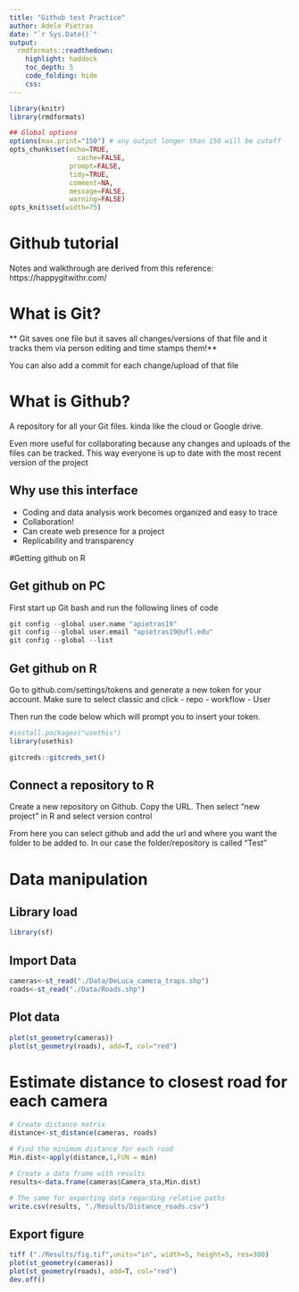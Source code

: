 ```yaml
---
title: "Github test Practice"
author: Adele Pietras
date: "`r Sys.Date()`"
output: 
  rmdformats::readthedown:
    highlight: haddock
    toc_depth: 5
    code_folding: hide
    css:
---
```


```r
library(knitr)
library(rmdformats)

## Global options
options(max.print="150") # any output longer than 150 will be cutoff 
opts_chunk$set(echo=TRUE,
	             cache=FALSE,
               prompt=FALSE,
               tidy=TRUE,
               comment=NA,
               message=FALSE,
               warning=FALSE)
opts_knit$set(width=75)
```

# Github tutorial
Notes and walkthrough are derived from this reference: https://happygitwithr.com/

# What is Git?
** Git saves one file but it saves all changes/versions of that file and it tracks them via person editing and time stamps them!**

You can also add a commit for each change/upload of that file

# What is Github?
A repository for all your Git files. kinda like the cloud or Google drive.

Even more useful for collaborating because any changes and uploads of the files can be tracked. This way everyone is up to date with the most recent version of the project

## Why use this interface
- Coding and data analysis work becomes organized and easy to trace
- Collaboration!
- Can create web presence for a project
- Replicability and transparency

#Getting github on R

## Get github on PC
First start up Git bash and run the following lines of code
```r
git config --global user.name "apietras19"
git config --global user.email "apietras19@ufl.edu"
git config --global --list
```

## Get github on R
Go to github.com/settings/tokens and generate a new token for your account.
Make sure to select classic and click
- repo
- workflow
- User

Then run the code below which will prompt you to insert your token.
```r
#install.packages("usethis")
library(usethis)

gitcreds::gitcreds_set()
```

## Connect a repository to R
Create a new repository on Github. Copy the URL. Then select "new project" in R and select version control

From here you can select github and add the url and where you want the folder to be added to. In our case the folder/repository is called "Test"

# Data manipulation

## Library load
```r
library(sf)
```

## Import Data
```r
cameras<-st_read("./Data/DeLuca_camera_traps.shp")
roads<-st_read("./Data/Roads.shp")
```

## Plot data
```r
plot(st_geometry(cameras))
plot(st_geometry(roads), add=T, col="red")
```

# Estimate distance to closest road for each camera
```r
# Create distance matrix
distance<-st_distance(cameras, roads)

# Find the minimum distance for each road
Min.dist<-apply(distance,1,FUN = min)

# Create a data frame with results
results<-data.frame(cameras$Camera_sta,Min.dist)

# The same for exporting data regarding relative paths
write.csv(results, "./Results/Distance_roads.csv")
```

## Export figure
```r
tiff ("./Results/fig.tif",units="in", width=5, height=5, res=300)
plot(st_geometry(cameras))
plot(st_geometry(roads), add=T, col="red")
dev.off()
```


